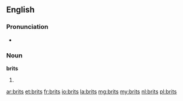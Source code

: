 {{also|Brits}}
==English==
{{wikipedia}}

===Pronunciation===
* {{IPA|/bɹɪts/}}

===Noun===
'''brits'''

# {{plural of|brit}}

[[ar:brits]]
[[et:brits]]
[[fr:brits]]
[[io:brits]]
[[la:brits]]
[[mg:brits]]
[[my:brits]]
[[nl:brits]]
[[pl:brits]]